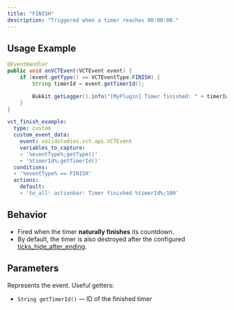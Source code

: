 ```yaml
---
title: "FINISH"
description: "Triggered when a timer reaches 00:00:00."
---
```


## Usage Example

<CodeGroup>

```java Java Example
@EventHandler
public void onVCTEvent(VCTEvent event) {
    if (event.getType() == VCTEventType.FINISH) {
        String timerId = event.getTimerId();

        Bukkit.getLogger().info("[MyPlugin] Timer finished: " + timerId);
    }
}
```

```yaml CE Example
vct_finish_example:
  type: custom
  custom_event_data:
    event: voiidstudios.vct.api.VCTEvent
    variables_to_capture:
    - '%eventType%;getType()'
    - '%timerId%;getTimerId()'
  conditions:
  - '%eventType% == FINISH'
  actions:
    default:
    - 'to_all: actionbar: Timer finished %timerId%;100'
```

</CodeGroup>

## Behavior

- Fired when the timer **naturally finishes** its countdown.
- By default, the timer is also destroyed after the configured [ticks_hide_after_ending](https://vctdocs.mintlify.app/usage-guide/configuration#ticks-hide-after-ending%3A-60).

## Parameters

<ResponseField name="event" type="VCTEvent">
  Represents the event. Useful getters:

  - `String getTimerId()` — ID of the finished timer
</ResponseField>